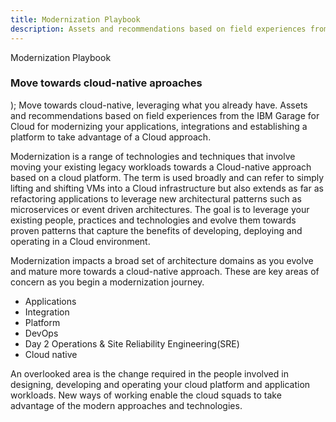 ```yaml
---
title: Modernization Playbook
description: Assets and recommendations based on field experiences from Garage for modernizing applications, integration and platform for Containers and the Cloud
---
```


  <span>
Modernization Playbook <br/> <h3>Move towards cloud-native aproaches</h3>
  </span>
);

<PageDescription>
Move towards cloud-native, leveraging what you already have.  Assets and recommendations based on field experiences from the IBM Garage for Cloud for modernizing your applications, integrations and establishing a platform to take advantage of a Cloud approach.
</PageDescription>

<Title>
What is modernization?
</Title>

Modernization is a range of technologies and techniques that involve moving your existing legacy workloads towards a Cloud-native approach based on a cloud platform.  The term is used broadly and can refer to simply lifting and shifting VMs into a Cloud infrastructure but also extends as far as refactoring applications to leverage new architectural patterns such as microservices or event driven architectures.  The goal is to leverage your existing people, practices and technologies and evolve them towards proven patterns that capture the benefits of developing, deploying and operating in a Cloud environment.


<Title>Overview</Title>

<Title>What is impacted when you modernize?</Title>

Modernization impacts a broad set of architecture domains as you evolve and mature more towards a cloud-native approach.  These are key areas of concern as you begin a modernization journey.

* Applications
* Integration
* Platform
* DevOps
* Day 2 Operations & Site Reliability Engineering(SRE)
* Cloud native

<Title>How are people impacted?</Title>

An overlooked area is the change required in the people involved in designing, developing and operating your cloud platform and application workloads.  New ways of working enable the cloud squads to take advantage of the modern approaches and technologies.
